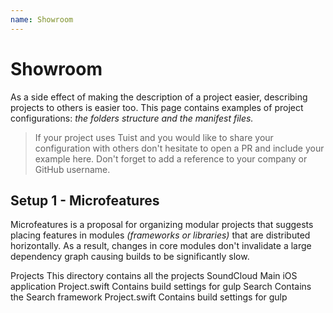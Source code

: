 ```yaml
---
name: Showroom
---
```




# Showroom

As a side effect of making the description of a project easier, describing projects to others is easier too. This page contains examples of project configurations: *the folders structure and the manifest files.*

> If your project uses Tuist and you would like to share your configuration with others don't hesitate to open a PR and include your example here. Don't forget to add a reference to your company or GitHub username.

## Setup 1 - Microfeatures

Microfeatures is a proposal for organizing modular projects that suggests placing features in modules _(frameworks or libraries)_ that are distributed horizontally. As a result, changes in core modules don't invalidate a large dependency graph causing builds to be significantly slow.

<List>
  <List.Item>
    <List.Icon name='folder' />
    <List.Content>
      <List.Header>Projects</List.Header>
      <List.Description>This directory contains all the projects</List.Description>
      <List.List>
        <List.Item>
          <List.Icon name='folder' />
          <List.Content>
            <List.Header>SoundCloud</List.Header>
            <List.Description>Main iOS application</List.Description>
            <List.List>
              <List.Item>
                <List.Icon name='file' />
                <List.Content>
                  <List.Header>Project.swift</List.Header>
                  <List.Description>Contains build settings for gulp</List.Description>
                </List.Content>
              </List.Item>
            </List.List>
          </List.Content>
        </List.Item>
         <List.Item>
          <List.Icon name='folder' />
          <List.Content>
            <List.Header>Search</List.Header>
            <List.Description>Contains the Search framework</List.Description>
            <List.List>
              <List.Item>
                <List.Icon name='file' />
                <List.Content>
                  <List.Header>Project.swift</List.Header>
                  <List.Description>Contains build settings for gulp</List.Description>
                </List.Content>
              </List.Item>
            </List.List>
          </List.Content>
        </List.Item>
      </List.List>
    </List.Content>
  </List.Item>
</List>